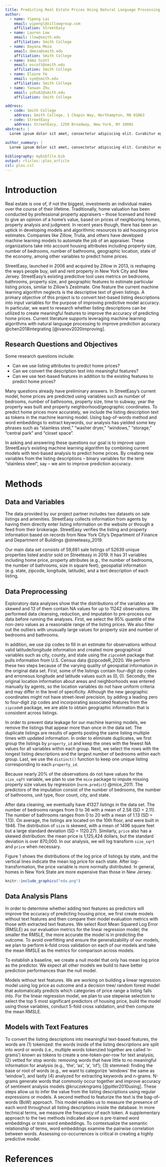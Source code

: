 ```yaml
---
title: Predicting Real Estate Prices Using Natural Language Processing and Machine Learning Algorithms
author:
  - name: Yipeng Lai
    email: yipengl@zillowgroup.com
    affiliation: StreetEasy
  - name: Lauren Low
    email: llow@smith.edu
    affiliation: Smith College
  - name: Dayana Meza
    email: dmeza@smith.edu
    affiliation: Smith College
  - name: Emma Scott
    email: escott@smith.edu
    affiliation: Smith College
  - name: Elaine Ye
    email: xye@smith.edu
    affiliation: Smith College
  - name: Yanwan Zhu
    email: yzhu62@smith.edu
    affiliation: Smith College

address:
  - code: Smith College
    address: Smith College, 1 Chapin Way, Northampton, MA 01063
  - code: StreetEasy
    address: StreetEasy, 1250 Broadway, New York, NY 10001
abstract: |
  Lorem ipsum dolor sit amet, consectetur adipiscing elit. Curabitur eget porta erat. Morbi consectetur est vel gravida pretium. Suspendisse ut dui eu ante cursus gravida non sed sem. Nullam sapien tellus, commodo id velit id, eleifend volutpat quam. Phasellus mauris velit, dapibus finibus elementum vel, pulvinar non tellus. Nunc pellentesque pretium diam, quis maximus dolor faucibus id. Nunc convallis sodales ante, ut ullamcorper est egestas vitae. Nam sit amet enim ultrices, ultrices elit pulvinar, volutpat risus.
  
author_summary: |
  Lorem ipsum dolor sit amet, consectetur adipiscing elit. Curabitur eget porta erat. Morbi consectetur est vel gravida pretium. Suspendisse ut dui eu ante cursus gravida non sed sem. Nullam sapien tellus, commodo id velit id, eleifend volutpat quam. Phasellus mauris velit, dapibus finibus elementum vel, pulvinar non tellus. Nunc pellentesque pretium diam, quis maximus dolor faucibus id. Nunc convallis sodales ante, ut ullamcorper est egestas vitae. Nam sit amet enim ultrices, ultrices elit pulvinar, volutpat risus.

bibliography: mybibfile.bib
output: rticles::plos_article
csl: plos.csl
---
```



# Introduction

Real estate is one of, if not the biggest, investments an individual makes over the course of their lifetime.
Traditionally, home valuation has been conducted by professional property appraisers – those licensed and hired to give an opinion of a home’s value, based on prices of neighboring homes, property analysis and judgment.
In recent years though, there has been an uptick in developing models and algorithmic resources to aid housing price estimates.
Companies like Zillow, Trulia, and others have developed machine learning models to automate the job of an appraiser.
These organizations take into account housing attributes including property size, number of bedrooms, number of bathrooms, geographic location, state of the economy, among other variables to predict home prices.

StreetEasy, launched in 2006 and acquired by Zillow in 2013, is reshaping the ways people buy, sell and rent property in New York City and New Jersey.
StreetEasy’s existing predictive tool uses metrics on bedrooms, bathrooms, property size, and geographic features to estimate particular listing prices, similar to Zillow’s Zestimate.
One feature the current machine learning algorithm neglects is the descriptive text of given listings.
A primary objective of this project is to convert text-based listing descriptions into input variables for the purpose of improving predictive model accuracy.
In particular, we want to research whether listing descriptions can be utilized to create meaningful features to improve the accuracy of predicting home prices.
Current literature supports leveraging machine learning algorithms with natural language processing to improve prediction accuracy @chen2018integrating [@ivanov2020improving].

## Research Questions and Objectives
Some research questions include:

- Can we use listing attributes to predict home prices?
- Can we convert the description text into meaningful features?
- Can we use text-based features in addition to the existing features to predict home prices?

Many questions already have preliminary answers.
In StreetEasy’s current model, home prices are predicted using variables such as number of bedrooms, number of bathrooms, property size, time to subway, year the property was built and property neighborhood/geographic coordinates.
To predict home prices more accurately, we include the listing description text as tokens in the machine learning model. 
Using  bag-of-words method and word embeddings to extract keywords, our analysis has yielded some key phrases such as “stainless steel,” “washer dryer,” “windows,” “storage,” “central park” and “closet space”.

In asking and answering these questions our goal is to improve upon StreetEasy’s existing machine learning algorithm by combining current models with text-based analysis to predict home prices.
By creating new variables from the listing descriptions – binary variables for the term “stainless steel”, say – we aim to improve prediction accuracy.

# Methods

## Data and Variables

The data provided by our project partner includes two datasets on sale listings and amenities.
StreetEasy collects information from agents by having them directly enter listing information on the website or through a feed from their brokerage.
StreetEasy verifies the listing and property information based on records from New York City’s Department of Finance and Department of Buildings  @streeteasy_2019.

Our main data set consists of 59,661 sale listings of 52639 unique properties listed and/or sold on Streeteasy in 2019.
It has 31 variables including home price, property attributes (e.g., the number of bedrooms, the number of bathrooms, size in square feet),  geospatial information (e.g. state, zipcode, longitude, latitude), and a text description of each listing.

## Data Preprocessing

Exploratory data analyses show that the distributions of the variables are skewed and 13 of them contain NA values for up to 11242 observations.
We performed data cleansing, reduction, and imputation to pre-process our data before running the analyses.
First, we select the 95% quantile of the non-zero values as a reasonable range of the listing prices.
We also filter out the outliers with unusually large values for property size and number of bedrooms and bathrooms.

In addition, we use zip codes to fill in an estimate for observations without valid latitude/longitude information and created more geographical variables such as city, county, and state using the `zipcodeR` package that pulls information from U.S. Census data @zipcodeR_2020.
We perform these two steps because of the varying quality of geospatial information in the original data set.
First, some of the listings contain four-digit zip codes and erroneous longitude and latitude values such as (0, 0).
Secondly, the original location information about areas and neighborhoods was entered manually by agents, so the location variables do not have uniform criteria and may differ in the level of specificity.
Although the new geographic coordinates might not have street-level precision, by adding a leading zero to four-digit zip codes and incorporating associated features from the `zipcodeR` package, we are able to obtain geographic information that is consistent across listings. 

In order to prevent data leakage for our machine learning models, we remove the listings that appear more than once in the data set.
The duplicate listings are results of agents posting the same listing multiple times with updated information.
In order to eliminate duplicates, we first group the listings by `property_id` and keep the ones with the fewest NA values for all variables within each group.
Next, we select the rows with the longest listing descriptions and the largest number of bedrooms within each group.
Last, we use the `distinct()` function to keep one unique listing corresponding to each `property_id`. 

Because nearly 20% of the observations do not have values for the `size_sqft` variable, we plan to use the `mice` package to impute missing property size values by regression (`norm.predict`) @mice_2011.
The predictors of the imputation consist of the number of bedrooms, the number of bathrooms, unit type, floor count, city, and state.

After data cleaning, we eventually have 41327 listings in the data set. 
The number of bedrooms ranges from 0 to 36 with a mean of 2.58 (SD = 2.11). 
The number of bathrooms ranges from 0 to 20 with a mean of 1.13 (SD = 1.13). 
On average, the listings are located on the 10th floor, and were built in 1946. 
The distribution of `size` is skewed, with a mean of 1496 square feet but a large standard deviation (SD = 1120.27). 
Similarly, `price` also has a skewed distribution: the mean price is 1,125,424 dollars, but the standard deviation is over 870,000. 
In our analysis, we will log transform `size_sqrt` and `price` when necessary.

\begin{table}[htpb]\caption{Descriptive statistics for continuous variables}
\begin{center}
\begin{scriptsize} 
\begin{tabular} {l r r r r r r r r }
 \multicolumn{ 8 }{l}{ A table from the psych package in R } \cr 
 \hline Variable  &   {vars} &  {n} &  {mean} &  {sd} &  {medin} &  {min} &  {max} &  {range}\cr 
  \hline 
bedrooms   &  1  &  41327  &        2.58  &       2.11  &       2  &      0  &       36  &       36 \cr 
 bathrooms   &  2  &  41327  &        1.85  &       1.13  &       2  &      0  &       20  &       20 \cr 
 size\_sqft   &  3  &  31955  &     1496.34  &    1120.27  &    1190  &    100  &    36000  &    35900 \cr 
 floor\_count   &  4  &  41327  &        9.94  &      14.30  &       4  &      0  &       96  &       96 \cr 
 year\_built   &  5  &  35888  &     1946.03  &     161.83  &    1955  &      0  &     2021  &     2021 \cr 
 price   &  6  &  41327  &  1125434.27  &  874393.42  &  829000  &  40000  &  4599000  &  4559000 \cr 
 \hline 
\end{tabular}
\end{scriptsize}
\end{center}
\label{default}
\end{table}

Figure 1 shows the distributions of the log price of listings by state, and the vertical lines indicate the mean log price for each state. 
After log-transformation, the price variable is more normally distributed. In general, homes in New York State are more expensive than those in New Jersey.

```r
knitr::include_graphics("eda.png") 
```


## Data Analysis Plans

In order to determine whether adding text features as predictors will improve the accuracy of predicting housing price, we first create models without text features and then compare their model evaluation metrics with those with extracted text features.
We select Root Mean Squared Log Error (RMSLE) as our evaluation metrics for the linear regression model; the smaller the RMSLE, the more accurate the model is in predicting the outcome.
To avoid overfitting and ensure the generalizability of our models, we plan to perform k-fold cross validation on each of our models and take the mean RMSLE as the metrics for comparison across models. 

To establish a baseline, we create a null model that only has mean log price as the predictor.
We expect all other models we build to have better prediction performances than the null model.

Models without text features.
We are working on building a linear regression model using log price as outcome and a decision tree/ random forest model that automatically predicts which categories of price range a listing falls into.
For the linear regression model, we plan to use stepwise selection to select the top 5 most significant predictors of housing price, build the model using those variables, conduct 5-fold cross validation, and then compute the mean RMSLE. 

## Models with Text Features

To convert the listing descriptions into meaningful text-based features, the words are 
(1) tokenized: the words inside of the listing descriptions are split into word or words (i.e., multiple words tokenzied together are called ‘n-grams’) known as tokens to create a one-token-per-row for text analysis; 
(2) vetted for stop words: removing words that have little to no meaningful information for analysis (e.g., ‘the’, ‘as’, ‘a’, ‘of’); 
(3) stemmed: finding the base or root of words (e.g., we want to categorize ‘windows’ the same as ‘window’), and lastly 
(4) analyzed for extracting keywords and n-grams. 
N-grams generate words that commonly occur together and improve accuracy of sentiment analysis models @kruczekngrams[@pitler2010using].
These steps allow us to infer the value from the listing descriptions using regular expressions or models. 
A second method to featurize the text is the bag-of-words (BoW) approach. 
This model enables us to measure the presence of each word throughout all listing descriptions inside the database. 
In more technical terms, we measure the frequency of each token. 
A supplementary approach to the two methods indicated above is pre-trained word embeddings or train word embeddings. 
To contextualize the semantic relationship of terms, word embeddings examine the pairwise correlation between words. 
Assessing co-occurrences is critical in creating a highly predictive model.

# References {#references .unnumbered}
